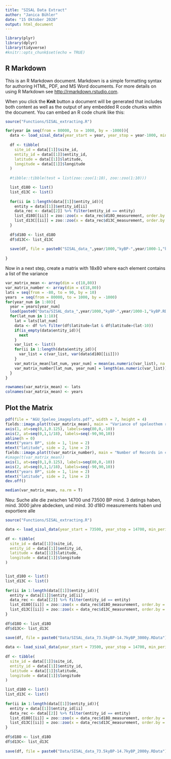 ```yaml
---
title: "SISAL Data Extract"
author: "Janica Bühler"
date: "15 Oktober 2020"
output: html_document
---
```


```r
library(plyr)
library(dplyr)
library(tidyverse)
#knitr::opts_chunk$set(echo = TRUE)
```

## R Markdown

This is an R Markdown document. Markdown is a simple formatting syntax for authoring HTML, PDF, and MS Word documents. For more details on using R Markdown see <http://rmarkdown.rstudio.com>.

When you click the **Knit** button a document will be generated that includes both content as well as the output of any embedded R code chunks within the document. You can embed an R code chunk like this:

```r
source("Functions/SISAL_extracting.R")

for(year in seq(from = 80000, to = 1000, by = -1000)){
  data <- load_sisal_data(year_start = year, year_stop = year-1000, min_period = 600, min_dating = 2, min_d18O = 15)
  
  df <- tibble(
    site_id = data[[1]]$site_id,
    entity_id = data[[1]]$entity_id,
    latitude = data[[1]]$latitude,
    longitude = data[[1]]$longitude
  )
  
  #tibble::tibble(test = list(zoo::zoo(1:10), zoo::zoo(1:10)))

  list_d18O <- list()
  list_d13C <- list()
  
  for(ii in 1:length(data[[1]]$entity_id)){
    entity = data[[1]]$entity_id[ii]
    data_rec <- data[[2]] %>% filter(entity_id == entity)
    list_d18O[[ii]] = zoo::zoo(x = data_rec$d18O_measurement, order.by = data_rec$interp_age)
    list_d13C[[ii]] = zoo::zoo(x = data_rec$d13C_measurement, order.by = data_rec$interp_age)
  }
  
  df$d18O <- list_d18O
  df$d13C<- list_d13C
  
  save(df, file = paste0("SISAL_data_",year/1000,"kyBP-",year/1000-1,"kyBP.RData"))
  
}

```

Now in a next step, create a matrix with 18x80 where each element contains a list of the variance

```r

var_matrix_mean <- array(dim = c(18,80))
var_matrix_number <- array(dim = c(18,80))
lats = seq(from = -80, to = 90, by = 10)
years  = seq(from = 80000, to = 1000, by = -1000)
for(year_num in 1:80){
  year = years[year_num]
  load(paste0("Data/SISAL_data_",year/1000,"kyBP-",year/1000-1,"kyBP.RData"))
  for(lat_num in 1:18){
    lat = lats[lat_num]
    data <- df %>% filter(df$latitude<lat & df$latitude>(lat-10))
    if(is_empty(data$entity_id)){
      next
    }
    var_list <- list()
    for(ii in 1:length(data$entity_id)){
      var_list = c(var_list, var(data$d18O[[ii]]))
    }
    var_matrix_mean[lat_num, year_num] = mean(as.numeric(var_list), na.rm = TRUE)
    var_matrix_number[lat_num, year_num] = length(as.numeric(var_list))
  }
}

rownames(var_matrix_mean) <- lats
colnames(var_matrix_mean) <- years

```



## Plot the Matrix

```r
pdf(file = "AGU_Speleo_imageplots.pdf", width = 7, height = 4)
fields::image.plot(t(var_matrix_mean), main = "Variance of speleothem records", axes = FALSE, col = rev(RColorBrewer::brewer.pal('RdBu', n = 9)))
axis(1, at=seq(0,1,0.125), labels=seq(80,0,-10))
axis(2, at=seq(0,1,1/18), labels=seq(-90,90,10))
abline(h = 0)
mtext("years BP", side = 1, line = 2)
mtext("latitude", side = 2, line = 2)
fields::image.plot(t(var_matrix_number), main = "Number of Records in calculation", axes = FALSE, col = RColorBrewer::brewer.pal('Reds', n = 9))
#image(t(var_matrix_mean))
axis(1, at=seq(0,1,0.125), labels=seq(80,0,-10))
axis(2, at=seq(0,1,1/18), labels=seq(-90,90,10))
mtext("years BP", side = 1, line = 2)
mtext("latitude", side = 2, line = 2)
dev.off()
```
```r
median(var_matrix_mean, na.rm = T)
```


Neu: Suche alle die zwischen 14700 und 73500 BP mind. 3 datings haben, mind. 3000 jahre abdecken, und mind. 30 d18O measurements haben und exportiere alle
```r
source("Functions/SISAL_extracting.R")

data <- load_sisal_data(year_start = 73500, year_stop = 14700, min_period = 3000, min_dating = 3, min_d18O = 30)
  
df <- tibble(
  site_id = data[[1]]$site_id,
  entity_id = data[[1]]$entity_id,
  latitude = data[[1]]$latitude,
  longitude = data[[1]]$longitude
)


list_d18O <- list()
list_d13C <- list()
  
for(ii in 1:length(data[[1]]$entity_id)){
  entity = data[[1]]$entity_id[ii]
  data_rec <- data[[2]] %>% filter(entity_id == entity)
  list_d18O[[ii]] = zoo::zoo(x = data_rec$d18O_measurement, order.by = data_rec$interp_age)
  list_d13C[[ii]] = zoo::zoo(x = data_rec$d13C_measurement, order.by = data_rec$interp_age)
}
  
df$d18O <- list_d18O
df$d13C<- list_d13C
  
save(df, file = paste0("Data/SISAL_data_73.5kyBP-14.7kyBP_3000y.RData"))

data <- load_sisal_data(year_start = 73500, year_stop = 14700, min_period = 2000, min_dating = 3, min_d18O = 30)
  
df <- tibble(
  site_id = data[[1]]$site_id,
  entity_id = data[[1]]$entity_id,
  latitude = data[[1]]$latitude,
  longitude = data[[1]]$longitude
)

list_d18O <- list()
list_d13C <- list()
  
for(ii in 1:length(data[[1]]$entity_id)){
  entity = data[[1]]$entity_id[ii]
  data_rec <- data[[2]] %>% filter(entity_id == entity)
  list_d18O[[ii]] = zoo::zoo(x = data_rec$d18O_measurement, order.by = data_rec$interp_age)
  list_d13C[[ii]] = zoo::zoo(x = data_rec$d13C_measurement, order.by = data_rec$interp_age)
}
  
df$d18O <- list_d18O
df$d13C<- list_d13C
  
save(df, file = paste0("Data/SISAL_data_73.5kyBP-14.7kyBP_2000y.RData"))
  

```


